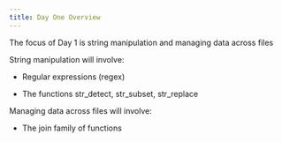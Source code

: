 ```yaml
---
title: Day One Overview
---
```


The focus of Day 1 is string manipulation and managing data across files

String manipulation will involve:

- Regular expressions (regex)

- The functions str_detect, str_subset, str_replace

Managing data across files will involve:

- The join family of functions